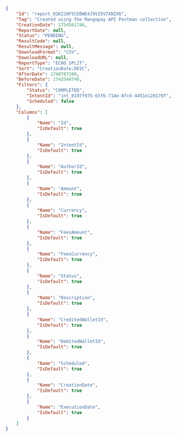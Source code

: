 ```json ECHO_SPLIT expandable
{
    "Id": "report_01K220F5CEBWE4J9V25V7XNZX6",
    "Tag": "Created using the Mangopay API Postman collection",
    "CreationDate": 1754561746,
    "ReportDate": null,
    "Status": "PENDING",
    "ResultCode": null,
    "ResultMessage": null,
    "DownloadFormat": "CSV",
    "DownloadURL": null,
    "ReportType": "ECHO_SPLIT",
    "Sort": "CreationDate:DESC",
    "AfterDate": 1740787200,
    "BeforeDate": 1743544740,
    "Filters": {
        "Status": "COMPLETED",
        "IntentId": "int_0197f975-63f6-714e-8fc6-4451e128170f",
        "Scheduled": false
    },
    "Columns": [
        {
            "Name": "Id",
            "IsDefault": true
        },
        {
            "Name": "IntentId",
            "IsDefault": true
        },
        {
            "Name": "AuthorId",
            "IsDefault": true
        },
        {
            "Name": "Amount",
            "IsDefault": true
        },
        {
            "Name": "Currency",
            "IsDefault": true
        },
        {
            "Name": "FeesAmount",
            "IsDefault": true
        },
        {
            "Name": "FeesCurrency",
            "IsDefault": true
        },
        {
            "Name": "Status",
            "IsDefault": true
        },
        {
            "Name": "Description",
            "IsDefault": true
        },
        {
            "Name": "CreditedWalletId",
            "IsDefault": true
        },
        {
            "Name": "DebitedWalletId",
            "IsDefault": true
        },
        {
            "Name": "Scheduled",
            "IsDefault": true
        },
        {
            "Name": "CreationDate",
            "IsDefault": true
        },
        {
            "Name": "ExecutionDate",
            "IsDefault": true
        }
    ]
}
```